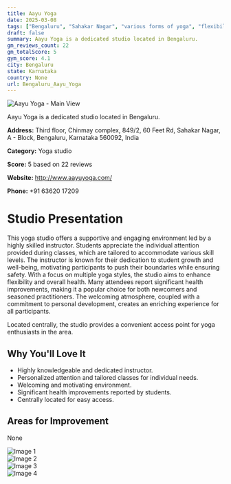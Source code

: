 ```yaml
---
title: Aayu Yoga
date: 2025-03-08
tags: ["Bengaluru", "Sahakar Nagar", "various forms of yoga", "flexibility training", "welcoming atmosphere", "individual attention", "Bengaluru"]  
draft: false
summary: Aayu Yoga is a dedicated studio located in Bengaluru.
gm_reviews_count: 22
gm_totalScore: 5
gym_score: 4.1
city: Bengaluru
state: Karnataka
country: None
url: Bengaluru_Aayu_Yoga
---
```


<div className="aspect-[16/9] relative my-8">
  <img 
    src="https://lh5.googleusercontent.com/p/AF1QipOJxbfKft3UmBGevjBeqvLLOEoRlM62Nh7KhAsM=w1920-h1080-k-no"
    alt="Aayu Yoga - Main View"
    className="object-cover absolute inset-0 w-full h-full rounded-lg"
  />
</div>

Aayu Yoga is a dedicated studio located in Bengaluru.

**Address:** Third floor, Chinmay complex, 849/2, 60 Feet Rd, Sahakar Nagar, A - Block, Bengaluru, Karnataka 560092, India

**Category:** Yoga studio

**Score:** 5 based on 22 reviews

**Website:** http://www.aayuyoga.com/

**Phone:** +91 63620 17209

# Studio Presentation

This yoga studio offers a supportive and engaging environment led by a highly skilled instructor. Students appreciate the individual attention provided during classes, which are tailored to accommodate various skill levels. The instructor is known for their dedication to student growth and well-being, motivating participants to push their boundaries while ensuring safety. With a focus on multiple yoga styles, the studio aims to enhance flexibility and overall health. Many attendees report significant health improvements, making it a popular choice for both newcomers and seasoned practitioners. The welcoming atmosphere, coupled with a commitment to personal development, creates an enriching experience for all participants.

Located centrally, the studio provides a convenient access point for yoga enthusiasts in the area.

## Why You'll Love It

- Highly knowledgeable and dedicated instructor.
- Personalized attention and tailored classes for individual needs.
- Welcoming and motivating environment.
- Significant health improvements reported by students.
- Centrally located for easy access.

## Areas for Improvement

None

<div className="grid grid-cols-1 xl:grid-cols-2 gap-4 my-8">
<div className="aspect-[4/3] relative"><img src="https://lh5.googleusercontent.com/p/AF1QipN4Dp6g5jufB4xUVC9lLLqXOsaKU6iK8Fnpkkme=w1920-h1080-k-no" alt="Image 1" className="object-cover absolute inset-0 w-full h-full rounded-lg" /></div>
<div className="aspect-[4/3] relative"><img src="https://lh5.googleusercontent.com/p/AF1QipOSLilzHa5HT3O1YxYGFrAB_lShSxh96UHNuLW4=w1920-h1080-k-no" alt="Image 2" className="object-cover absolute inset-0 w-full h-full rounded-lg" /></div>
<div className="aspect-[4/3] relative"><img src="https://lh5.googleusercontent.com/p/AF1QipPYphgV_nXsdWvd9nLIP5VHG4MRQGWeeLGZ2DsI=w1920-h1080-k-no" alt="Image 3" className="object-cover absolute inset-0 w-full h-full rounded-lg" /></div>
<div className="aspect-[4/3] relative"><img src="https://lh5.googleusercontent.com/p/AF1QipPJFWYisIAQLBMutF48pcAChH0lt_kPlOr_Iral=w1920-h1080-k-no" alt="Image 4" className="object-cover absolute inset-0 w-full h-full rounded-lg" /></div>
</div>